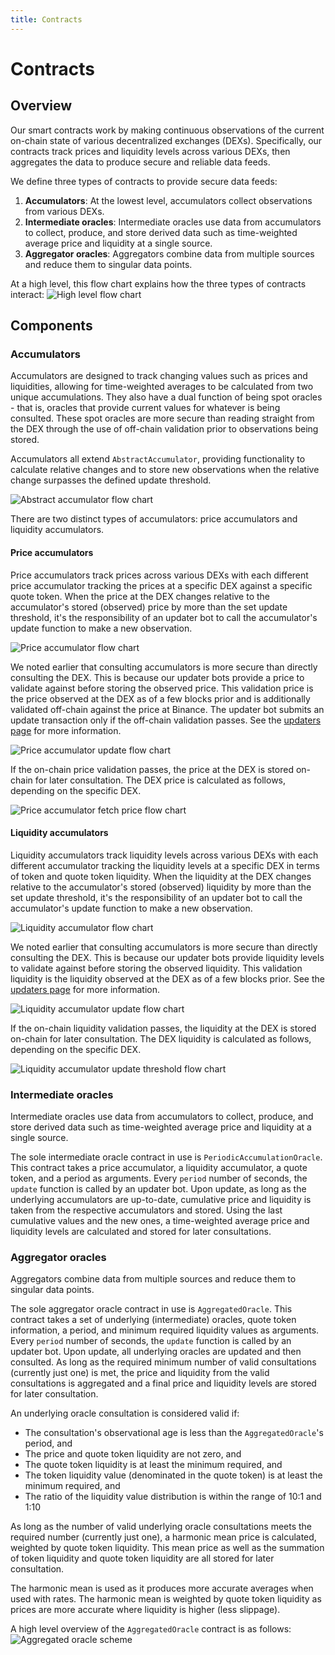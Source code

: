 ```yaml
---
title: Contracts
---
```


# Contracts

## Overview

Our smart contracts work by making continuous observations of the current on-chain state of various decentralized exchanges (DEXs). Specifically, our contracts track prices and liquidity levels across various DEXs, then aggregates the data to produce secure and reliable data feeds.

We define three types of contracts to provide secure data feeds:

1. **Accumulators**: At the lowest level, accumulators collect observations from various DEXs.
2. **Intermediate oracles**: Intermediate oracles use data from accumulators to collect, produce, and store derived data such as time-weighted average price and liquidity at a single source.
3. **Aggregator oracles**: Aggregators combine data from multiple sources and reduce them to singular data points.

At a high level, this flow chart explains how the three types of contracts interact:
![High level flow chart](/images/high-level-flow-chart.png)

## Components

### Accumulators

Accumulators are designed to track changing values such as prices and liquidities, allowing for time-weighted averages to be calculated from two unique accumulations. They also have a dual function of being spot oracles - that is, oracles that provide current values for whatever is being consulted. These spot oracles are more secure than reading straight from the DEX through the use of off-chain validation prior to observations being stored.

Accumulators all extend `AbstractAccumulator`, providing functionality to calculate relative changes and to store new observations when the relative change surpasses the defined update threshold.

![Abstract accumulator flow chart](/images/abstract-accumulator-flow-chart.png)

There are two distinct types of accumulators: price accumulators and liquidity accumulators.

#### Price accumulators

Price accumulators track prices across various DEXs with each different price accumulator tracking the prices at a specific DEX against a specific quote token. When the price at the DEX changes relative to the accumulator's stored (observed) price by more than the set update threshold, it's the responsibility of an updater bot to call the accumulator's update function to make a new observation.

![Price accumulator flow chart](/images/price-accumulator-flow-chart.png)

We noted earlier that consulting accumulators is more secure than directly consulting the DEX. This is because our updater bots provide a price to validate against before storing the observed price. This validation price is the price observed at the DEX as of a few blocks prior and is additionally validated off-chain against the price at Binance. The updater bot submits an update transaction only if the off-chain validation passes. See the [updaters page](/structure/updaters) for more information.

![Price accumulator update flow chart](/images/price-accumulator-update.png)

If the on-chain price validation passes, the price at the DEX is stored on-chain for later consultation. The DEX price is calculated as follows, depending on the specific DEX.

![Price accumulator fetch price flow chart](/images/price-accumulator-fetch.png)

#### Liquidity accumulators

Liquidity accumulators track liquidity levels across various DEXs with each different accumulator tracking the liquidity levels at a specific DEX in terms of token and quote token liquidity. When the liquidity at the DEX changes relative to the accumulator's stored (observed) liquidity by more than the set update threshold, it's the responsibility of an updater bot to call the accumulator's update function to make a new observation.

![Liquidity accumulator flow chart](/images/liquidity-accumulator-flow-chart.png)

We noted earlier that consulting accumulators is more secure than directly consulting the DEX. This is because our updater bots provide liquidity levels to validate against before storing the observed liquidity. This validation liquidity is the liquidity observed at the DEX as of a few blocks prior. See the [updaters page](/structure/updaters) for more information.

![Liquidity accumulator update flow chart](/images/liquidity-accumulator-update.png)

If the on-chain liquidity validation passes, the liquidity at the DEX is stored on-chain for later consultation. The DEX liquidity is calculated as follows, depending on the specific DEX.

![Liquidity accumulator update threshold flow chart](/images/liquidity-accumulator-update-threshold.png)

### Intermediate oracles

Intermediate oracles use data from accumulators to collect, produce, and store derived data such as time-weighted average price and liquidity at a single source.

The sole intermediate oracle contract in use is `PeriodicAccumulationOracle`. This contract takes a price accumulator, a liquidity accumulator, a quote token, and a period as arguments. Every `period` number of seconds, the `update` function is called by an updater bot. Upon update, as long as the underlying accumulators are up-to-date, cumulative price and liquidity is taken from the respective accumulators and stored. Using the last cumulative values and the new ones, a time-weighted average price and liquidity levels are calculated and stored for later consultations.

### Aggregator oracles

Aggregators combine data from multiple sources and reduce them to singular data points.

The sole aggregator oracle contract in use is `AggregatedOracle`. This contract takes a set of underlying (intermediate) oracles, quote token information, a period, and minimum required liquidity values as arguments. Every `period` number of seconds, the `update` function is called by an updater bot. Upon update, all underlying oracles are updated and then consulted. As long as the required minimum number of valid consultations (currently just one) is met, the price and liquidity from the valid consultations is aggregated and a final price and liquidity levels are stored for later consultation.

An underlying oracle consultation is considered valid if:

- The consultation's observational age is less than the `AggregatedOracle`'s period, and
- The price and quote token liquidity are not zero, and
- The quote token liquidity is at least the minimum required, and
- The token liquidity value (denominated in the quote token) is at least the minimum required, and
- The ratio of the liquidity value distribution is within the range of 10:1 and 1:10

As long as the number of valid underlying oracle consultations meets the required number (currently just one), a harmonic mean price is calculated, weighted by quote token liquidity. This mean price as well as the summation of token liquidity and quote token liquidity are all stored for later consultation.

The harmonic mean is used as it produces more accurate averages when used with rates. The harmonic mean is weighted by quote token liquidity as prices are more accurate where liquidity is higher (less slippage).

A high level overview of the `AggregatedOracle` contract is as follows:
![Aggregated oracle scheme](/images/aggregated-oracle-scheme.png)
